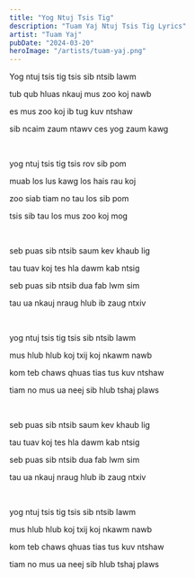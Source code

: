 ```yaml
---
title: "Yog Ntuj Tsis Tig"
description: "Tuam Yaj Ntuj Tsis Tig Lyrics"
artist: "Tuam Yaj"
pubDate: "2024-03-20"
heroImage: "/artists/tuam-yaj.png"
---
```


Yog ntuj tsis tig tsis sib ntsib lawm

tub qub hluas nkauj mus zoo koj nawb

es mus zoo koj ib tug kuv ntshaw

sib ncaim zaum ntawv ces yog zaum kawg

<br />

yog ntuj tsis tig tsis rov sib pom

muab los lus kawg los hais rau koj

zoo siab tiam no tau los sib pom

tsis sib tau los mus zoo koj mog

<br />

seb puas sib ntsib saum kev khaub lig

tau tuav koj tes hla dawm kab ntsig

seb puas sib ntsib dua fab lwm sim

tau ua nkauj nraug hlub ib zaug ntxiv

<br />

yog ntuj tsis tig tsis sib ntsib lawm

mus hlub hlub koj txij koj nkawm nawb

kom teb chaws qhuas tias tus kuv ntshaw

tiam no mus ua neej sib hlub tshaj plaws

<br />

seb puas sib ntsib saum kev khaub lig

tau tuav koj tes hla dawm kab ntsig

seb puas sib ntsib dua fab lwm sim

tau ua nkauj nraug hlub ib zaug ntxiv

<br />

yog ntuj tsis tig tsis sib ntsib lawm

mus hlub hlub koj txij koj nkawm nawb

kom teb chaws qhuas tias tus kuv ntshaw

tiam no mus ua neej sib hlub tshaj plaws
